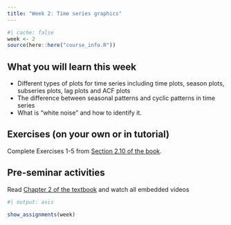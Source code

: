 ```yaml
---
title: "Week 2: Time series graphics"
---
```


```r
#| cache: false
week <- 2
source(here::here("course_info.R"))
```

## What you will learn this week

* Different types of plots for time series including time plots, season plots, subseries plots, lag plots and ACF plots
* The difference between seasonal patterns and cyclic patterns in time series
* What is "white noise" and how to identify it.

## Exercises (on your own or in tutorial)

Complete Exercises 1-5 from [Section 2.10 of the book](https://otexts.com/fpp3/graphics-exercises.html).

<!-- ## Exercise solutions -->

<!-- ::: {.callout appearance="minimal"} -->
<!-- <i class="bi bi-download"></i> [Week 2 Tutorial Solution.html](Week2.html){download="Week 2 Tutorial Solution.html"} -->
<!-- ::: -->

<!-- [**Check your understanding quiz**](https://learning.monash.edu/mod/quiz/view.php?id=2336392) -->

## Pre-seminar activities

Read [Chapter 2 of the textbook](https://otexts.com/fpp3/graphics.html) and watch all embedded videos


<!-- ```{r} -->
<!-- #| output: asis -->
<!-- show_slides(week) -->
<!-- ``` -->

<!-- ## Seminar activities -->

<!-- ```{r} -->
<!-- #| child: activities.qmd -->
<!-- ``` -->


<!-- ## Seminar code -->

<!-- ::: {.callout appearance="minimal"} -->
<!-- <i class="bi bi-download"></i> [Seminar_code_week2.R](Seminar_code_week2.R){download="Seminar_code_week2.R"} -->
<!-- ::: -->



```r
#| output: asis

show_assignments(week)
```
